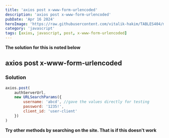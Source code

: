 ```yaml
---
title: 'axios post x-www-form-urlencoded'
description: 'axios post x-www-form-urlencoded'
pubDate: 'Apr 16 2024'
heroImage: 'https://raw.githubusercontent.com/vitalik-hakim/TABLES404/main/error_b/JavaScript.png'
category: 'javascript'
tags: [axios, javascript, post, x-www-form-urlencoded]
---
```


**The solution for this is noted below**

## axios post x-www-form-urlencoded

### Solution

```javascript
axios.post(
	authServerUrl,
	new URLSearchParams({
		username: 'abcd', //gave the values directly for testing
		password: '1235!',
		client_id: 'user-client'
	})
)
```

**Try other methods by searching on the site. That is if this doesn't work**
